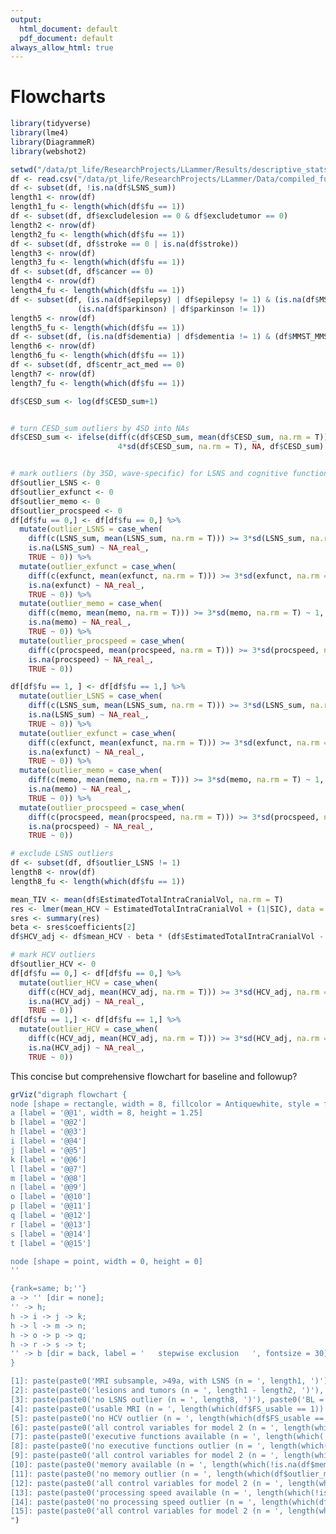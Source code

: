 ```yaml
---
output:
  html_document: default
  pdf_document: default
always_allow_html: true
---
```

# Flowcharts

```r
library(tidyverse)
library(lme4)
library(DiagrammeR)
library(webshot2)

setwd("/data/pt_life/ResearchProjects/LLammer/Results/descriptive_stats/")
df <- read.csv("/data/pt_life/ResearchProjects/LLammer/Data/compiled_full_data.csv")
df <- subset(df, !is.na(df$LSNS_sum)) 
length1 <- nrow(df)
length1_fu <- length(which(df$fu == 1))
df <- subset(df, df$excludelesion == 0 & df$excludetumor == 0) 
length2 <- nrow(df)
length2_fu <- length(which(df$fu == 1))
df <- subset(df, df$stroke == 0 | is.na(df$stroke))
length3 <- nrow(df)
length3_fu <- length(which(df$fu == 1))
df <- subset(df, df$cancer == 0)
length4 <- nrow(df)
length4_fu <- length(which(df$fu == 1))
df <- subset(df, (is.na(df$epilepsy) | df$epilepsy != 1) & (is.na(df$MS) | df$MS != 1) & 
               (is.na(df$parkinson) | df$parkinson != 1)) 
length5 <- nrow(df)
length5_fu <- length(which(df$fu == 1))
df <- subset(df, (is.na(df$dementia) | df$dementia != 1) & (df$MMST_MMST >= 24 | (is.na(df$MMST_MMST) & (df$outlier_CERAD == 0)))) 
length6 <- nrow(df)
length6_fu <- length(which(df$fu == 1))
df <- subset(df, df$centr_act_med == 0) 
length7 <- nrow(df)
length7_fu <- length(which(df$fu == 1))

df$CESD_sum <- log(df$CESD_sum+1)


# turn CESD_sum outliers by 4SD into NAs
df$CESD_sum <- ifelse(diff(c(df$CESD_sum, mean(df$CESD_sum, na.rm = T))) >= 
                        4*sd(df$CESD_sum, na.rm = T), NA, df$CESD_sum)


# mark outliers (by 3SD, wave-specific) for LSNS and cognitive functions
df$outlier_LSNS <- 0
df$outlier_exfunct <- 0
df$outlier_memo <- 0
df$outlier_procspeed <- 0
df[df$fu == 0,] <- df[df$fu == 0,] %>%
  mutate(outlier_LSNS = case_when(
    diff(c(LSNS_sum, mean(LSNS_sum, na.rm = T))) >= 3*sd(LSNS_sum, na.rm = T) ~ 1,
    is.na(LSNS_sum) ~ NA_real_,
    TRUE ~ 0)) %>%
  mutate(outlier_exfunct = case_when(
    diff(c(exfunct, mean(exfunct, na.rm = T))) >= 3*sd(exfunct, na.rm = T) ~ 1,
    is.na(exfunct) ~ NA_real_,
    TRUE ~ 0)) %>%  
  mutate(outlier_memo = case_when(
    diff(c(memo, mean(memo, na.rm = T))) >= 3*sd(memo, na.rm = T) ~ 1,
    is.na(memo) ~ NA_real_,
    TRUE ~ 0)) %>% 
  mutate(outlier_procspeed = case_when(
    diff(c(procspeed, mean(procspeed, na.rm = T))) >= 3*sd(procspeed, na.rm = T) ~ 1,
    is.na(procspeed) ~ NA_real_,
    TRUE ~ 0)) 

df[df$fu == 1, ] <- df[df$fu == 1,] %>%
  mutate(outlier_LSNS = case_when(
    diff(c(LSNS_sum, mean(LSNS_sum, na.rm = T))) >= 3*sd(LSNS_sum, na.rm = T) ~ 1,
    is.na(LSNS_sum) ~ NA_real_,
    TRUE ~ 0)) %>%
  mutate(outlier_exfunct = case_when(
    diff(c(exfunct, mean(exfunct, na.rm = T))) >= 3*sd(exfunct, na.rm = T) ~ 1,
    is.na(exfunct) ~ NA_real_,
    TRUE ~ 0)) %>%  
  mutate(outlier_memo = case_when(
    diff(c(memo, mean(memo, na.rm = T))) >= 3*sd(memo, na.rm = T) ~ 1,
    is.na(memo) ~ NA_real_,
    TRUE ~ 0)) %>% 
  mutate(outlier_procspeed = case_when(
    diff(c(procspeed, mean(procspeed, na.rm = T))) >= 3*sd(procspeed, na.rm = T) ~ 1,
    is.na(procspeed) ~ NA_real_,
    TRUE ~ 0))

# exclude LSNS outliers
df <- subset(df, df$outlier_LSNS != 1) 
length8 <- nrow(df)
length8_fu <- length(which(df$fu == 1))

mean_TIV <- mean(df$EstimatedTotalIntraCranialVol, na.rm = T)
res <- lmer(mean_HCV ~ EstimatedTotalIntraCranialVol + (1|SIC), data = df, REML = F, na.action = na.omit)
sres <- summary(res)
beta <- sres$coefficients[2]
df$HCV_adj <- df$mean_HCV - beta * (df$EstimatedTotalIntraCranialVol - mean_TIV)

# mark HCV outliers
df$outlier_HCV <- 0
df[df$fu == 0,] <- df[df$fu == 0,] %>%
  mutate(outlier_HCV = case_when(
    diff(c(HCV_adj, mean(HCV_adj, na.rm = T))) >= 3*sd(HCV_adj, na.rm = T) ~ 1,
    is.na(HCV_adj) ~ NA_real_,
    TRUE ~ 0))
df[df$fu == 1,] <- df[df$fu == 1,] %>%
  mutate(outlier_HCV = case_when(
    diff(c(HCV_adj, mean(HCV_adj, na.rm = T))) >= 3*sd(HCV_adj, na.rm = T) ~ 1,
    is.na(HCV_adj) ~ NA_real_,
    TRUE ~ 0))
```

This concise but comprehensive flowchart for baseline and followup?

```r
grViz("digraph flowchart {
node [shape = rectangle, width = 8, fillcolor = Antiquewhite, style = filled, fontsize = 30]
a [label = '@@1', width = 8, height = 1.25]
b [label = '@@2']
h [label = '@@3']
i [label = '@@4']
j [label = '@@5']
k [label = '@@6']
l [label = '@@7']
m [label = '@@8']
n [label = '@@9']
o [label = '@@10']
p [label = '@@11']
q [label = '@@12']
r [label = '@@13']
s [label = '@@14']
t [label = '@@15']

node [shape = point, width = 0, height = 0]
''

{rank=same; b;''}
a -> '' [dir = none];
'' -> h;
h -> i -> j -> k;
h -> l -> m -> n;
h -> o -> p -> q; 
h -> r -> s -> t;
'' -> b [dir = back, label = '   stepwise exclusion   ', fontsize = 30]
}

[1]: paste(paste0('MRI subsample, >49a, with LSNS (n = ', length1, ')'), paste0('BL = ', length1 - length1_fu, '  |  ', 'FU = ', length1_fu), sep = '\\n')
[2]: paste(paste0('lesions and tumors (n = ', length1 - length2, ')'), paste0('BL = ', (length1 - length1_fu) - (length2 - length2_fu), '  |  ', 'FU = ', length1_fu - length2_fu), paste0('history of stroke (n = ', length2 -length3, ')'), paste0('BL = ', (length2 - length2_fu) - (length3 - length3_fu), '  | ', 'FU = ', length2_fu - length3_fu), paste0('recent cancer treatment (n = ', length3 - length4, ')'), paste0('BL = ', (length3 - length3_fu) - (length4 - length4_fu), '  | ', 'FU = ', length3_fu - length4_fu), paste0('neurological diseases (n = ', length4 -length5, ')'), paste0('BL = ', (length4 - length4_fu) - (length5 - length5_fu), '  | ', 'FU = ', length4_fu - length5_fu), paste0('cognitive impairement (n = ', length5 - length6, ')'), paste0('BL = ', (length5 - length5_fu) - (length6 - length6_fu), '  | ', 'FU = ', length5_fu - length6_fu), paste0('centrally active medication (n = ', length6 - length7, ')'), paste0('BL = ', (length6 - length6_fu) - (length7 - length7_fu), '  | ', 'FU = ', length6_fu - length7_fu), sep = '\\n')
[3]: paste(paste0('no LSNS outlier (n = ', length8, ')'), paste0('BL = ', length8 - length8_fu, '  |  ', 'FU = ', length8_fu), sep = '\\n')
[4]: paste(paste0('usable MRI (n = ', length(which(df$FS_usable == 1)) , ')'), paste0('BL = ', length(which(df$FS_usable == 1 & df$ fu == 0)), '   |  ', 'FU = ', length(which(df$FS_usable == 1 & df$fu == 1))), sep = '\\n')
[5]: paste(paste0('no HCV outlier (n = ', length(which(df$FS_usable == 1 & df$outlier_HCV != 1)), ')'), paste0('BL = ', length(which(df$FS_usable == 1 & df$outlier_HCV != 1 & df$fu == 0)), '  |  ', 'FU = ', length(which(df$FS_usable == 1 & df$outlier_HCV != 1 & df$fu == 1))), sep = '\\n')
[6]: paste(paste0('all control variables for model 2 (n = ', length(which(df$FS_usable == 1 & df$outlier_HCV != 1 & !is.na(df$CESD_sum))), ')'), paste0('BL = ', length(which(df$FS_usable == 1 & df$outlier_HCV != 1 & !is.na(df$CESD_sum) & df$fu == 0)), '  |  ', 'FU = ', length(which(df$FS_usable == 1 & df$outlier_HCV != 1 & !is.na(df$CESD_sum) & df$fu == 1))), sep = '\\n')
[7]: paste(paste0('executive functions available (n = ', length(which(!is.na(df$exfunct))), ')'), paste0('BL = ', length(which(!is.na(df$exfunct) & df$ fu == 0)), '  |  ', 'FU = ', length(which(!is.na(df$exfunct) & df$fu == 1))), sep = '\\n')
[8]: paste(paste0('no executive functions outlier (n = ', length(which(df$outlier_exfunct != 1)), ')'), paste0('BL = ', length(which(df$outlier_exfunct != 1 & df$fu == 0)), '  |  ', 'FU = ', length(which(df$outlier_exfunct != 1 & df$fu == 1))), sep = '\\n')
[9]: paste(paste0('all control variables for model 2 (n = ', length(which(df$outlier_exfunct != 1 & !is.na(df$CESD_sum))), ')'), paste0('BL = ', length(which(df$outlier_exfunct != 1 & !is.na(df$CESD_sum) & df$ fu == 0)), '  |  ', 'FU = ', length(which(df$outlier_exfunct != 1 & !is.na(df$CESD_sum) & df$fu == 1))), sep = '\\n')
[10]: paste(paste0('memory available (n = ', length(which(!is.na(df$memo))), ')'), paste0('BL = ', length(which(!is.na(df$memo) & df$fu == 0)), '  |  ', 'FU = ', length(which(!is.na(df$memo) & df$fu == 1))), sep = '\\n')
[11]: paste(paste0('no memory outlier (n = ', length(which(df$outlier_memo != 1)), ')'), paste0('BL = ', length(which(df$outlier_memo != 1 & df$ fu == 0)), '  |  ', 'FU = ', length(which(df$outlier_memo != 1 & df$ fu == 1))), sep = '\\n')
[12]: paste(paste0('all control variables for model 2 (n = ', length(which(df$outlier_memo != 1 & !is.na(df$CESD_sum))), ')'), paste0('BL = ', length(which(df$outlier_memo != 1 & !is.na(df$CESD_sum) & df$fu == 0)), '  |  ', 'FU = ', length(which(df$outlier_memo != 1 & !is.na(df$CESD_sum) & df$fu == 1))), sep = '\\n')
[13]: paste(paste0('processing speed available (n = ', length(which(!is.na(df$procspeed))), ')'), paste0('BL = ', length(which(!is.na(df$procspeed) & df$fu == 0)), '  |  ', 'FU = ', length(which(!is.na(df$procspeed) & df$fu == 1))), sep = '\\n')
[14]: paste(paste0('no processing speed outlier (n = ', length(which(df$outlier_procspeed != 1)), ')'), paste0('BL = ', length(which(df$outlier_procspeed != 1 & df$ fu == 0)), '  |  ', 'FU = ', length(which(df$outlier_procspeed != 1 & df$ fu == 1))), sep = '\\n')
[15]: paste(paste0('all control variables for model 2 (n = ', length(which(df$outlier_procspeed != 1 & !is.na(df$CESD_sum))), ')'), paste0('BL = ', length(which(df$outlier_procspeed != 1 & !is.na(df$CESD_sum) & df$fu == 0)), '  |  ', 'FU = ', length(which(df$outlier_procspeed != 1 & !is.na(df$CESD_sum) & df$fu == 1))), sep = '\\n')
")
```

